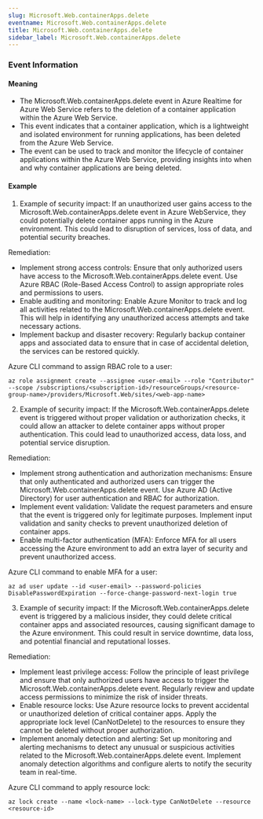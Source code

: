 ```yaml
--- 
slug: Microsoft.Web.containerApps.delete
eventname: Microsoft.Web.containerApps.delete
title: Microsoft.Web.containerApps.delete
sidebar_label: Microsoft.Web.containerApps.delete
---
```

                       
### Event Information

#### Meaning

- The Microsoft.Web.containerApps.delete event in Azure Realtime for Azure Web Service refers to the deletion of a container application within the Azure Web Service.
- This event indicates that a container application, which is a lightweight and isolated environment for running applications, has been deleted from the Azure Web Service.
- The event can be used to track and monitor the lifecycle of container applications within the Azure Web Service, providing insights into when and why container applications are being deleted.

#### Example

1. Example of security impact: If an unauthorized user gains access to the Microsoft.Web.containerApps.delete event in Azure WebService, they could potentially delete container apps running in the Azure environment. This could lead to disruption of services, loss of data, and potential security breaches.

Remediation:
- Implement strong access controls: Ensure that only authorized users have access to the Microsoft.Web.containerApps.delete event. Use Azure RBAC (Role-Based Access Control) to assign appropriate roles and permissions to users.
- Enable auditing and monitoring: Enable Azure Monitor to track and log all activities related to the Microsoft.Web.containerApps.delete event. This will help in identifying any unauthorized access attempts and take necessary actions.
- Implement backup and disaster recovery: Regularly backup container apps and associated data to ensure that in case of accidental deletion, the services can be restored quickly.

Azure CLI command to assign RBAC role to a user:
```
az role assignment create --assignee <user-email> --role "Contributor" --scope /subscriptions/<subscription-id>/resourceGroups/<resource-group-name>/providers/Microsoft.Web/sites/<web-app-name>
```

2. Example of security impact: If the Microsoft.Web.containerApps.delete event is triggered without proper validation or authorization checks, it could allow an attacker to delete container apps without proper authentication. This could lead to unauthorized access, data loss, and potential service disruption.

Remediation:
- Implement strong authentication and authorization mechanisms: Ensure that only authenticated and authorized users can trigger the Microsoft.Web.containerApps.delete event. Use Azure AD (Active Directory) for user authentication and RBAC for authorization.
- Implement event validation: Validate the request parameters and ensure that the event is triggered only for legitimate purposes. Implement input validation and sanity checks to prevent unauthorized deletion of container apps.
- Enable multi-factor authentication (MFA): Enforce MFA for all users accessing the Azure environment to add an extra layer of security and prevent unauthorized access.

Azure CLI command to enable MFA for a user:
```
az ad user update --id <user-email> --password-policies DisablePasswordExpiration --force-change-password-next-login true
```

3. Example of security impact: If the Microsoft.Web.containerApps.delete event is triggered by a malicious insider, they could delete critical container apps and associated resources, causing significant damage to the Azure environment. This could result in service downtime, data loss, and potential financial and reputational losses.

Remediation:
- Implement least privilege access: Follow the principle of least privilege and ensure that only authorized users have access to trigger the Microsoft.Web.containerApps.delete event. Regularly review and update access permissions to minimize the risk of insider threats.
- Enable resource locks: Use Azure resource locks to prevent accidental or unauthorized deletion of critical container apps. Apply the appropriate lock level (CanNotDelete) to the resources to ensure they cannot be deleted without proper authorization.
- Implement anomaly detection and alerting: Set up monitoring and alerting mechanisms to detect any unusual or suspicious activities related to the Microsoft.Web.containerApps.delete event. Implement anomaly detection algorithms and configure alerts to notify the security team in real-time.

Azure CLI command to apply resource lock:
```
az lock create --name <lock-name> --lock-type CanNotDelete --resource <resource-id>
```


 